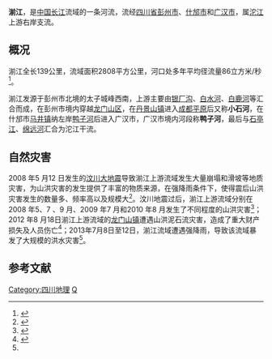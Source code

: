 {{Otheruses|湔江 (涪江水系)|other=[[四川省|四川省]][[涪江|涪江]]的一条支流}}
{{Geobox|河流
<!-- *** 标题 *** -->
| name = 湔江
| native_name = 
| other_name = 小石河
| category = 
<!-- *** 名称 **** --> 
| etymology = 
| nickname = 
<!-- *** 图片 *** -->
| image = 
| image_caption =
| image_size =
<!-- *** 国家 *** -->
| country = {{CHN}}
| state = [[四川|四川]]
| region = 
| district = 
| municipality = 
<!-- *** 发源地、支流等 *** -->
| parent = 长江流域<br>沱江水系
| tributary_left = 
| tributary_right =
| city = 
| landmark = 
<!-- *** 位置 *** -->
| source = 
| source_location = | source_region = | source_country =
| source_elevation = 
| source_lat_d = | source_lat_m = | source_lat_s = | source_lat_NS =
| source_long_d = | source_long_m = | source_long_s = | source_long_EW =
| source1 = 
| source1_location = | source1_region = | source1_country =
| source1_elevation = 
| source1_lat_d = | source1_lat_m = | source1_lat_s = | source1_lat_NS =
| source1_long_d = | source1_long_m = | source1_long_s = | source1_long_EW =
| source_confluence = 
| source_confluence_location = | source_confluence_region = | source_confluence_country =
| source_confluence_elevation = 
| source_confluence_lat_d = | source_confluence_lat_m = | source_confluence_lat_s = | source_confluence_lat_NS =
| source_confluence_long_d = | source_confluence_long_m = | source_confluence_long_s = | source_confluence_long_EW =
| mouth = 汇入[[沱江|沱江]]西源
| mouth_location = | mouth_region = | mouth_country =
| mouth_elevation = 
| mouth_lat_d = | mouth_lat_m = | mouth_lat_s = | mouth_lat_NS =
| mouth_long_d = | mouth_long_m = | mouth_long_s = | mouth_long_EW =
<!-- *** 数据 *** -->
| length = 139
| width = 
| depth = 
| volume = 
| watershed = 2808
| discharge = 86
| discharge_max =
| discharge_min =
<!-- *** 自由字段 *** -->
| free =   | free_type = 支流
<!-- *** 地图 *** -->
| map =
| map_caption = 
| map_background = 
| map_locator =
| map_locator_x =
| map_locator_y = 
<!-- *** 网站 *** --> 
| website =
| commons =
<!-- *** 脚注 *** -->
| footnotes = 
}}

'''湔江'''，是[[中国|中国]][[长江|长江]]流域的一条河流，流经[[四川省|四川省]][[彭州市|彭州市]]、[[什邡市|什邡市]]和[[广汉市|广汉市]]，属[[沱江|沱江]]上游右岸支流。

== 概况 ==
湔江全长139公里，流域面积2808平方公里，河口处多年平均径流量86立方米/秒<ref name="山洪灾害">{{cite journal lua|author=曹畑, 李娜, 梁煜峰 |title=湔江流域7·9 山洪灾害特征与成灾原因分析 |journal=中国水运 |volume=15 |issue=1 |publisher= |pages=180-183 |accessdate=2015-05-10 |quote= |date=2014年12月|date=2015-01 }}</ref>。

湔江发源于彭州市北境的太子城峰西南，上游主要由[[银厂沟|银厂沟]]、[[白水河|白水河]]、[[白鹿河|白鹿河]]等汇合而成，在彭州市境内穿越[[龙门山_(四川)|龙门山区]]，在[[丹景山镇|丹景山镇]]进入[[成都平原|成都平原]]后又称'''小石河'''，在什邡市[[马井镇_(什邡市)|马井镇]]纳左岸[[鸭子河|鸭子河]]后进入广汉市，广汉市境内河段称'''鸭子河'''，最后与[[石亭江|石亭江]]、[[绵远河|绵远河]]汇合为沱江干流。

== 自然灾害 ==
2008 年5 月12 日发生的[[汶川大地震|汶川大地震]]导致湔江上游流域发生大量崩塌和滑坡等地质灾害，为山洪灾害的发生提供了丰富的物质来源，在强降雨条件下，使得震后山洪灾害发生的数量多、频率高以及规模大<ref>{{cite book|author=黄润秋 |coauthors= |title=汶川地震地质灾害研究 |year=2009 |publisher=科学出版社 |location=北京 |isbn= |date=2009 |accessdate=2015-05-10 }}</ref>。汶川地震过后，湔江上游流域分别在2008 年5、7 、9 月、2009 年7 月和2010 年8 月发生了不同程度的山洪灾害<ref>{{cite journal lua|author=马煜, 马东涛, 李锋 |title=汶川强震区泥石流特征研究——以银厂沟东林寺-海汇桥段为例 |journal=桂林理工大学学报 |volume=31 |issue=3 |publisher= |pages=351-356 |id= |url= |accessdate=2015-05-10 |quote= |date=2010年10月|date=2011-08 }}</ref>；2012 年8 月18日湔江上游流域的[[龙门山镇|龙门山镇]]遭遇山洪泥石流灾害，造成了重大财产损失及人员伤亡<ref>{{cite web |url=http://www.chinanews.com/gn/2012/08-18/4116750.shtml |language=zh-hans |title=四川彭州遭遇暴雨泥石流 道路中断致1死2失踪 |publisher=中国新闻网 |date=2012-08-18 |accessdate=2015-05-10 |archive-date=2015-05-18 |archive-url=https://web.archive.org/web/20150518091954/http://www.chinanews.com/gn/2012/08-18/4116750.shtml |dead-url=no }}</ref>；2013年7月8日至12日，湔江流域遭遇强降雨，导致该流域暴发了大规模的洪水灾害<ref name="山洪灾害"></ref>。

== 参考文献 ==
{{reflist}}

{{长江上游水系}}

[[Category:四川地理|Category:四川地理]]
[[Category:沱江水系|Q]]
